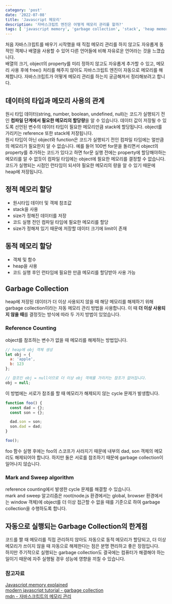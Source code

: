 ```yaml
---
category: 'post'
date: '2022-07-08'
title: 'Javascript 메모리'
description: '자바스크립트 엔진은 어떻게 메모리 관리를 할까?'
tags: [ 'javascript memory', 'garbage collection', 'stack', 'heap memory']
---
```


처음 자바스크립트를 배우기 시작했을 때 직접 메모리 관리를 하지 않고도 자유롭게 동적인 객체나 배열을 사용할 수 있어 다른 언어들에 비해 자유로운 언어라는 것을 느꼈습니다.<br/>
배열의 크기, object의 property를 미리 정하지 않고도 자유롭게 추가할 수 있고, 메모리 사용 후에 free() 처리를 해주지 않아도 자바스크립트 엔진이 자동으로 메모리를 해제합니다. 자바스크립트가 어떻게 메모리 관리를 하는지 궁금해져서 정리해보려고 합니다.<br/>

## 데이터의 타입과 메모리 사용의 관계

원시 타입 데이터(string, number, boolean, undefined, null)는 코드가 실행되기 전인 **컴파일 단계에서 필요한 메모리의 할당량**을 알 수 있습니다. 데이터 값이 저장될 수 있도록 선언된 변수의 데이터 타입이 필요한 메모리만큼 stack에 할당됩니다. object를 가리키는 reference 또한 stack에 저장됩니다.<br/>
원시 타입이 아닌 object와 function은 코드가 실행되기 전인 컴파일 타임에는 얼만큼의 메모리가 필요한지 알 수 없습니다. 예를 들어 100번 for문을 돌리면서 object의 property를 추가하는 코드가 있다고 하면 for문 실행 전에는 property에 할당해야하는 메모리를 알 수 없듯이 컴파일 타임에는 object에 필요한 메모리를 결정할 수 없습니다. 코드가 실행되는 시점인 런타임이 되서야 필요한 메모리의 량을 알 수 있기 때문에 heap에 저장됩니다.<br/>

## 정적 메모리 할당

- 원시타입 데이터 및 객체 참조값
- stack을 사용
- size가 정해진 데이터를 저장
- 코드 실행 전인 컴파일 타임에 필요한 메모리를 할당
- size가 정해져 있기 때문에 저장할 데이터 크기에 limit이 존재

## 동적 메모리 할당

- 객체 및 함수
- heap을 사용
- 코드 실행 후인 런타임에 필요한 만큼 메모리를 할당받아 사용 가능

## Garbage Collection

heap에 저장된 데이터가 더 이상 사용되지 않을 때 해당 메모리를 해제하기 위해 garbage collection이라는 자동 메모리 관리 방법을 사용합니다. 이 때 **더 이상 사용되지 않을 때**를 결정짓는 방식에 따라 두 가지 방법이 있었습니다.<br/>

### Reference Counting

object를 참조하는 변수가 없을 때 메모리를 해제하는 방법입니다.<br/>

```javascript
// heap에 obj 객체 생성
let obj = {
  a: 'apple',
  b: 123
};

// 참조인 obj = null이므로 더 이상 obj 객체를 가리키는 참조가 없어집니다.
obj = null;
```

이 방법에는 서로가 참조를 할 때 메모리가 해제되지 않는 cycle 문제가 발생합니다.<br/>

```javascript
function foo() {
  const dad = {};
  const son = {};

  dad.son = son;
  son.dad = dad;
}

foo();
```

foo 함수 실행 후에는 foo의 스코프가 사라지기 때문에 내부의 dad, son 객체의 메모리도 해제되어야 합니다. 하지만 둘은 서로를 참조하기 때문에 garbage collection이 일어나지 않습니다.<br/>

### Mark and Sweep algorithm

reference counting에서 발생한 cycle 문제를 해결할 수 있습니다.<br/>
mark and sweep 알고리즘은 root(node.js 환경에서는 global, browser 환경에서는 window 객체)에 object를 더 이상 접근할 수 없을 때를 기준으로 하여 garbage collection을 수행하도록 합니다.<br/>

## 자동으로 실행되는 Garbage Collection의 한계점

코드를 짤 때 메모리를 직접 관리하지 않아도 자동으로 동적 메모리가 할당되고, 더 이상 메모리가 쓰이지 않을 때 자동으로 해제한다는 점은 분명 편리하고 좋은 장점입니다.<br/>
하지만 주기적으로 실행되는 garbage collection도 결국에는 컴퓨터가 해결해야 하는 일이기 때문에 자주 실행될 경우 성능에 영향을 끼칠 수 있습니다.<br/>

### 참고자료

[Javascript memory explained](https://felixgerschau.com/javascript-memory-management/)<br/>
[modern javascript tutorial - garbage collection](https://javascript.info/garbage-collection)<br/>
[mdn - 자바스크립트의 메모리 관리](https://developer.mozilla.org/ko/docs/Web/JavaScript/Memory_Management)<br/>
